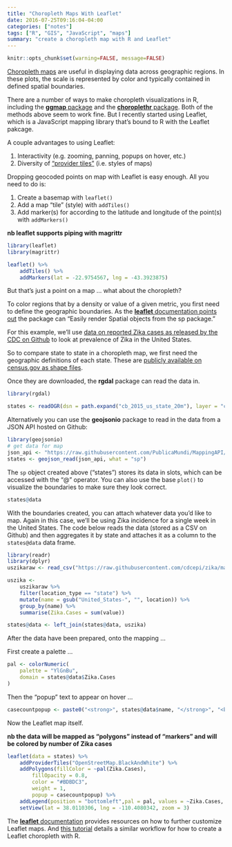 ```yaml
---
title: "Choropleth Maps With Leaflet"
date: 2016-07-25T09:16:04-04:00
categories: ["notes"]
tags: ["R", "GIS", "JavaScript", "maps"]
summary: "create a choropleth map with R and Leaflet"
---
```


```r
knitr::opts_chunk$set(warning=FALSE, message=FALSE)
```

[Choropleth maps](https://en.wikipedia.org/wiki/Choropleth_map) are useful in displaying data across geographic regions. In these plots, the scale is represented by color and typically contained in defined spatial boundaries. 

There are a number of ways to make choropleth visualizations in R, including the [**ggmap** package](http://rforpublichealth.blogspot.com/2015/10/mapping-with-ggplot-create-nice.html) and the [**choroplethr** package](https://cran.r-project.org/web/packages/choroplethr/index.html). 
Both of the methods above seem to work fine. But I recently started using Leaflet, which is a JavaScript mapping library that's bound to R with the Leaflet pakcage. 

A couple advantages to using Leaflet:

1. Interactivity (e.g. zooming, panning, popups on hover, etc.)
2. Diversity of ["provider tiles"](http://leaflet-extras.github.io/leaflet-providers/preview/index.html) (i.e. styles of maps)

Dropping geocoded points on map with Leaflet is easy enough. All you need to do is:

1. Create a basemap with `leaflet()`
2. Add a map "tile" (style) with `addTiles()`
3. Add marker(s) for according to the latitude and longitude of the point(s) with `addMarkers()`

**nb leaflet supports piping with magrittr**

```r
library(leaflet)
library(magrittr)

leaflet() %>%
	addTiles() %>%
	addMarkers(lat = -22.9754567, lng = -43.3923875)
```

But that's just a point on a map ... what about the choropleth?

To color regions that by a density or value of a given metric, you first need to define the geographic boundaries. As the [**leaflet** documentation points out](https://rstudio.github.io/leaflet/) the package can "Easily render Spatial objects from the sp package."

For this example, we'll use [data on reported Zika cases as released by the CDC on Github](https://github.com/cdcepi/zika) to look at prevalence of Zika in the United States. 

So to compare state to state in a choropleth map, we first need the geographic definitions of each state. These are [publicly available on census.gov as shape files](https://www.census.gov/geo/maps-data/data/tiger-cart-boundary.html). 

Once they are downloaded, the **rgdal** package can read the data in. 

```r
library(rgdal)

states <- readOGR(dsn = path.expand("cb_2015_us_state_20m"), layer = "cb_2015_us_state_20m")
```

Alternatively you can use the **geojsonio** package to read in the data from a JSON API hosted on Github:

```r
library(geojsonio)
# get data for map
json_api <- "https://raw.githubusercontent.com/PublicaMundi/MappingAPI/master/data/geojson/us-states.json"
states <- geojson_read(json_api, what = "sp")
```

The `sp` object created above ("states") stores its data in slots, which can be accessed with the "@" operator. You can also use the base `plot()` to visualize the boundaries to make sure they look correct.

``` r
states@data
```

With the boundaries created, you can attach whatever data you'd like to map. Again in this case, we'll be using Zika incidence for a single week in the United States. The code below reads the data (stored as a CSV on Github) and then aggregates it by state and attaches it as a column to the `states@data` data frame.

```r
library(readr)
library(dplyr)
uszikaraw <- read_csv("https://raw.githubusercontent.com/cdcepi/zika/master/United_States/CDC_Report/data/CDC_Report-2016-06-29.csv")

uszika <-
    uszikaraw %>%
    filter(location_type == "state") %>%
    mutate(name = gsub("United_States-", "", location)) %>%
    group_by(name) %>%
    summarise(Zika.Cases = sum(value))

states@data <- left_join(states@data, uszika)
```

After the data have been prepared, onto the mapping ...

First create a palette ...


```r
pal <- colorNumeric(
    palette = "YlGnBu",
    domain = states@data$Zika.Cases
)
```

Then the "popup" text to appear on hover ...

```r
casecountpopup <- paste0("<strong>", states@data$name, "</strong>", "<br>", "Number of Cases: ", states@data$Zika.Cases)
```

Now the Leaflet map itself. 

**nb the data will be mapped as "polygons" instead of "markers" and will be colored by number of Zika cases**

```r
leaflet(data = states) %>%
    addProviderTiles("OpenStreetMap.BlackAndWhite") %>%
    addPolygons(fillColor = ~pal(Zika.Cases), 
        fillOpacity = 0.8, 
        color = "#BDBDC3", 
        weight = 1,
        popup = casecountpopup) %>%
    addLegend(position = "bottomleft",pal = pal, values = ~Zika.Cases, title = "<strong>USA Zika Cases</strong><br>(Week of 6/29/16)") %>%
    setView(lat = 38.0110306, lng = -110.4080342, zoom = 3)
```

The [**leaflet** documentation](https://rstudio.github.io/leaflet/) provides resources on how to further customize Leaflet maps. And [this tutorial](https://rpubs.com/walkerke/leaflet_choropleth) details a similar workflow for how to create a Leaflet choropleth with R.